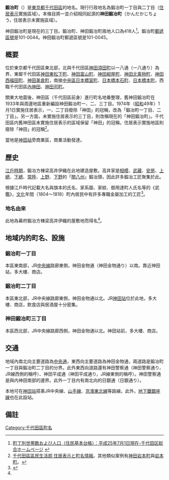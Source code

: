 {{Pathnav|日本|東京都|千代田區|name=鍛冶町|frame=1}}
{{Infobox Settlement
|official_name = 鍛冶町
|native_name =
|settlement_type = [[町|町]]
|image_skyline =
|imagesize =
|image_caption =
|image_flag =
|image_seal =
| image_map =
| map_caption =
|subdivision_type = [[國家|國家]]
|subdivision_name = [[File:Flag_of_Japan.svg|border]] [[日本|日本]]
|subdivision_type1 = [[都道府縣|都道府縣]]
|subdivision_name1 = [[File:Flag_of_Tokyo_Prefecture.svg|25px]] [[東京都|東京都]]
|subdivision_type2 = [[東京都區部|特別區]]
|subdivision_name2 = [[File:Flag_of_Chiyoda,_Tokyo.svg|25px]] [[千代田區|千代田區]]
|established_title =
|established_date =
|government_type =
|leader_title =
|leader_name =
|area_magnitude =
|area_total_sq_mi =
|area_total_km2 =
|area_land_sq_mi =
|area_land_km2 =
|area_urban_sq_mi =
|area_urban_km2 =
|area_metro_km2 =
|area_metro_sq_mi =
|population_as_of= 2013年（平成25年）7月1日
|population_footnotes =
|population_total = 113
|population_urban =
|population_metro =
|population_density_sq_mi =
|population_density_km2 =
| timezone = [[日本標準時間|JST]]
| utc_offset = +9
|timezone_DST =
|utc_offset_DST =
|latd=|latm=|lats=|latNS=
|longd=|longm=|longs=|longEW=
|elevation_footnotes=
|elevation_m =
|elevation_ft =
|postal_code_type = [[郵遞區號|郵遞區號]]
|postal_code = 101-0044
|area_code =
|website =
|footnotes =
}}
'''鍛冶町'''（{{jpn|j=鍛冶町|hg=かじちょう|rm=Kajichō|f=y}}）是[[東京都|東京都]][[千代田區|千代田區]]的地名。現行行政地名為鍛冶町一丁目與二丁目（[[住居表示|住居表示]]實施區域）。本條目將一並介紹相同起源的'''神田鍛冶町'''（かんだかじちょう，住居表示未實施區域）。

神田鍛冶町是現在的三丁目。鍛冶町、神田鍛冶町兩地人口為418人<ref>[http://www.city.chiyoda.lg.jp/koho/kuse/gaiyo/toke/cho-setai/cho-setaih2507.html 町丁別世帯数および人口（住民基本台帳）：平成25年7月1日現在-千代田区総合ホームページ] {{webarchive|url=https://web.archive.org/web/20131023173846/http://www.city.chiyoda.lg.jp/koho/kuse/gaiyo/toke/cho-setai/cho-setaih2507.html |date=2013-10-23 }}</ref>。鍛冶町[[郵遞區號|郵遞區號]]是101-0044。神田鍛冶町郵遞區號是101-0045。

== 概要 ==
位於東京都千代田區東北部，北與千代田區[[神田須田町|神田須田町]]以一八通（一八通り）為界，東鄰千代田區[[神田東松下町|神田東松下町]]、[[神田富山町|神田富山町]]、[[神田紺屋町|神田紺屋町]]、[[神田北乘物町|神田北乘物町]]、[[神田西福田町|神田西福田町]]、[[神田美倉町|神田美倉町]]，南接[[中央區_(東京都)|中央區]][[日本橋室町|日本橋室町]]、[[日本橋本石町|日本橋本石町]]、[[日本橋本町|日本橋本町]]，西臨千代田區[[內神田|內神田]]、[[神田司町|神田司町]]。

關東大地震後，神田區（千代田區前身）進行町名地番整理，舊神田鍛冶町在1933年與周邊地區重新編設神田鍛冶町一、二、三丁目。1974年（[[昭和|昭和]]49年）1月1日實施住居表示，一、二丁目廢除「神田」的冠稱，改為「鍛冶町一丁目、二丁目」。另一方面，未實施住居表示的三丁目，則改稱現在的「神田鍛冶町」。千代田區内舊神田區未實施住居表示的區域保留「神田」的冠稱，住居表示實施地區則廢除「神田」的冠稱<ref>[http://kuminseikatsu.city.chiyoda.tokyo.jp/service/00011/d0001180.html 千代田區區民生活部 住居表示と町名情報]{{dead link|date=2018年4月 |bot=InternetArchiveBot |fix-attempted=yes }}。其他類似案例有[[神田岩本町|神田岩本町]]與[[岩本町|岩本町]]。</ref>。

當地是[[神田站_(東京都)|神田站]]旁商業區，商業活動發達。

== 歷史 ==
[[江戶時期|江戶時期]]，鍛冶方棟梁高井伊織在此地建造屋敷。高井家是[[相模國|相模]]、[[武藏國|武藏]]、[[安房國|安房]]、[[上總國|上總]]、[[下總國|下總]]、[[常陸國|常陸]]、[[上野國|上野]]、[[下野國|下野]]的「[[關八州|關八州]]」鍛冶頭，因此許多鍛冶工匠聚集於此。

根據江戶時代記載大名與旗本的氏名、家系圖、家紋、御用達町人氏名等的《武鑑》，[[文化_(年號)|文化]]年間（1804～1818）町內居民中有許多專職金屬加工的工匠<ref name="history ">{{Cite web |url=http://www.city.chiyoda.lg.jp/koho/bunka/bunka/chome/yurai/kaji-1.html |title=千代田区ホームページ - 千代田区 町名由来板ガイド：鍛冶町一丁目（かじちょういっちょうめ） |access-date=2013-08-17 |archive-date=2020-09-23 |archive-url=https://web.archive.org/web/20200923100142/https://www.city.chiyoda.lg.jp/koho/bunka/bunka/chome/yurai/kaji-1.html |dead-url=no }}</ref>。

=== 地名由來 ===
此地為幕府鍛冶方棟梁高井伊織的屋敷地而得名<ref name="history "/>。

== 地域内的町名、設施==
=== 鍛冶町一丁目 ===
本區東南部，JR[[中央線快速|中央線]]路廊東側，神田金物通（神田金物通り）以南。靠近神田站，多大樓、商店。

=== 鍛冶町二丁目 ===
本區東北部，JR中央線路廊東側，神田金物通以北。JR[[神田站_(東京都)|神田站]]位於此地，多大樓、商店，飲食店與居酒屋十分密集。

=== 神田鍛冶町三丁目 ===
本區西北部，JR中央線路廊西側，神田金物通以北。神田站前，多大樓、商店。

== 交通 ==
地域內南北向主要道路為[[中央通_(東京都)|中央通]]，東西向主要道路為神田金物通，兩道路是鍛冶町一丁目與鍛冶町二丁目的分界。此外東西向道路還有神田警察通（神田警察通り，JR線西側的稱呼）、神田平成通（神田平成通り，JR線東側的稱呼）。神田警察通是與内神田南部的邊界。此外一丁目内有南北向的日銀通（日銀通り）。

本地可在[[神田站_(東京都)|神田站]]搭乘JR中央線、[[山手線|山手線]]、[[京濱東北線|京濱東北線]]等路線。此外，[[東京地下鐵銀座線|地下鐵銀座線]]也在此設站。

== 備註 ==
{{reflist}}

{{千代田區的町名}}

{{DEFAULTSORT:Kajicho}}
[[Category:千代田區町名|Category:千代田區町名]]